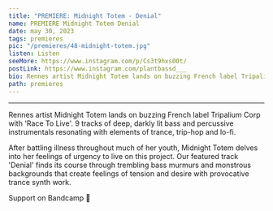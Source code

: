 ---
title: "PREMIERE: Midnight Totem - Denial"
name: PREMIERE Midnight Totem Denial
date: may 30, 2023
tags: premieres
pic: "/premieres/48-midnight-totem.jpg"
listen: Listen
seeMore: https://www.instagram.com/p/Cs3t9hxs00t/
postLink: https://www.instagram.com/plantbassd___
bio: Rennes artist Midnight Totem lands on buzzing French label Tripalium Corp with 'Race To Live'. 9 tracks of deep, darkly lit bass and percussive instrumentals resonating with elements of trance, trip-hop and lo-fi.
path: premieres
---

<SoundCloud
  url="soundcloud.com/plantbassddjs/premiere-midnight-totem-denial"
  name="Midnight Totem - Denial"
/>

<hr />

Rennes artist Midnight Totem lands on buzzing French label Tripalium Corp with 'Race To Live'. 9 tracks of deep, darkly lit bass and percussive instrumentals resonating with elements of trance, trip-hop and lo-fi.

After battling illness throughout much of her youth, Midnight Totem delves into her feelings of urgency to live on this project. Our featured track 'Denial' finds its course through trembling bass murmurs and monstrous backgrounds that create feelings of tension and desire with provocative trance synth work.

Support <HoverLink url="tripalium.bandcamp.com/album/dms049-midnight-totem-race-to-live" name="Midnight Totem" inline external /> on Bandcamp 🌱
